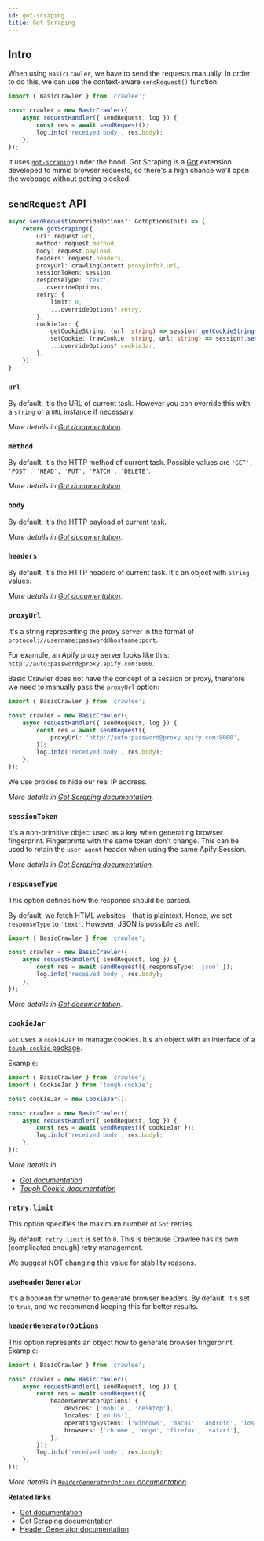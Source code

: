 ```yaml
---
id: got-scraping
title: Got Scraping
---
```


## Intro

When using `BasicCrawler`, we have to send the requests manually. In order to do this, we can use the context-aware `sendRequest()` function:

```ts
import { BasicCrawler } from 'crawlee';

const crawler = new BasicCrawler({
    async requestHandler({ sendRequest, log }) {
        const res = await sendRequest();
        log.info('received body', res.body);
    },
});
```

It uses [`got-scraping`](https://github.com/apify/got-scraping) under the hood.
Got Scraping is a [Got](https://github.com/sindresorhus/got) extension developed to mimic browser requests, so there's a high chance we'll open the webpage without getting blocked.

## `sendRequest` API

```ts
async sendRequest(overrideOptions?: GotOptionsInit) => {
    return gotScraping({
        url: request.url,
        method: request.method,
        body: request.payload,
        headers: request.headers,
        proxyUrl: crawlingContext.proxyInfo?.url,
        sessionToken: session,
        responseType: 'text',
        ...overrideOptions,
        retry: {
            limit: 0,
            ...overrideOptions?.retry,
        },
        cookieJar: {
            getCookieString: (url: string) => session!.getCookieString(url),
            setCookie: (rawCookie: string, url: string) => session!.setCookie(rawCookie, url),
            ...overrideOptions?.cookieJar,
        },
    });
}
```

### `url`

By default, it's the URL of current task. However you can override this with a `string` or a `URL` instance if necessary.

*More details in [Got documentation](https://github.com/sindresorhus/got/blob/main/documentation/2-options.md#url).*

### `method`

By default, it's the HTTP method of current task. Possible values are `'GET', 'POST', 'HEAD', 'PUT', 'PATCH', 'DELETE'`.

*More details in [Got documentation](https://github.com/sindresorhus/got/blob/main/documentation/2-options.md#method).*

### `body`

By default, it's the HTTP payload of current task.

*More details in [Got documentation](https://github.com/sindresorhus/got/blob/main/documentation/2-options.md#body).*

### `headers`

By default, it's the HTTP headers of current task. It's an object with `string` values.

*More details in [Got documentation](https://github.com/sindresorhus/got/blob/main/documentation/2-options.md#headers).*

### `proxyUrl`

It's a string representing the proxy server in the format of `protocol://username:password@hostname:port`.

For example, an Apify proxy server looks like this: `http://auto:password@proxy.apify.com:8000`.

Basic Crawler does not have the concept of a session or proxy, therefore we need to manually pass the `proxyUrl` option:

```ts
import { BasicCrawler } from 'crawlee';

const crawler = new BasicCrawler({
    async requestHandler({ sendRequest, log }) {
        const res = await sendRequest({
            proxyUrl: 'http://auto:password@proxy.apify.com:8000',
        });
        log.info('received body', res.body);
    },
});
```

We use proxies to hide our real IP address.

*More details in [Got Scraping documentation](https://github.com/apify/got-scraping#proxyurl).*

### `sessionToken`

It's a non-primitive object used as a key when generating browser fingerprint. Fingerprints with the same token don't change.
This can be used to retain the `user-agent` header when using the same Apify Session.

*More details in [Got Scraping documentation](https://github.com/apify/got-scraping#sessiontoken).*

### `responseType`

This option defines how the response should be parsed.

By default, we fetch HTML websites - that is plaintext. Hence, we set `responseType` to `'text'`. However, JSON is possible as well:

```ts
import { BasicCrawler } from 'crawlee';

const crawler = new BasicCrawler({
    async requestHandler({ sendRequest, log }) {
        const res = await sendRequest({ responseType: 'json' });
        log.info('received body', res.body);
    },
});
```

*More details in [Got documentation](https://github.com/sindresorhus/got/blob/main/documentation/2-options.md#responsetype).*

### `cookieJar`

`Got` uses a `cookieJar` to manage cookies. It's an object with an interface of a [`tough-cookie` package](https://github.com/salesforce/tough-cookie).

Example:

```ts
import { BasicCrawler } from 'crawlee';
import { CookieJar } from 'tough-cookie';

const cookieJar = new CookieJar();

const crawler = new BasicCrawler({
    async requestHandler({ sendRequest, log }) {
        const res = await sendRequest({ cookieJar });
        log.info('received body', res.body);
    },
});
```

*More details in*
- *[Got documentation](https://github.com/sindresorhus/got/blob/main/documentation/2-options.md#cookiejar)*
- *[Tough Cookie documentation](https://github.com/salesforce/tough-cookie#cookiejarstore-options)*

### `retry.limit`

This option specifies the maximum number of `Got` retries.

By default, `retry.limit` is set to `0`. This is because Crawlee has its own (complicated enough) retry management.

We suggest NOT changing this value for stability reasons.

### `useHeaderGenerator`

It's a boolean for whether to generate browser headers. By default, it's set to `true`, and we recommend keeping this for better results.

### `headerGeneratorOptions`

This option represents an object how to generate browser fingerprint. Example:

```ts
import { BasicCrawler } from 'crawlee';

const crawler = new BasicCrawler({
    async requestHandler({ sendRequest, log }) {
        const res = await sendRequest({
            headerGeneratorOptions: {
                devices: ['mobile', 'desktop'],
                locales: ['en-US'],
                operatingSystems: ['windows', 'macos', 'android', 'ios'],
                browsers: ['chrome', 'edge', 'firefox', 'safari'],
            },
        });
        log.info('received body', res.body);
    },
});
```

*More details in [`HeaderGeneratorOptions` documentation](https://apify.github.io/fingerprint-suite/api/fingerprint-generator/interface/HeaderGeneratorOptions/).*

**Related links**

- [Got documentation](https://github.com/sindresorhus/got#documentation)
- [Got Scraping documentation](https://github.com/apify/got-scraping)
- [Header Generator documentation](https://apify.github.io/fingerprint-suite/docs/guides/fingerprint-generator/)
